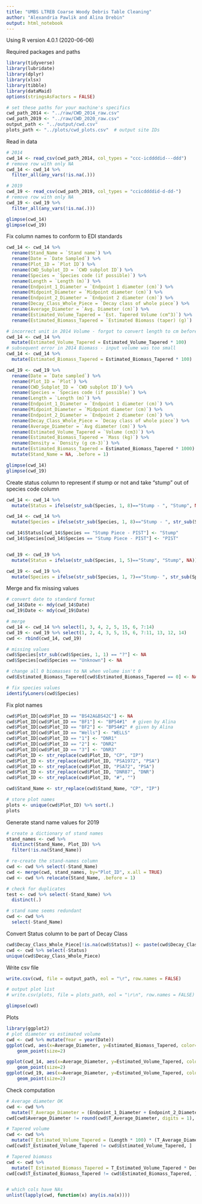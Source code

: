 ```yaml
---
title: "UMBS LTREB Coarse Woody Debris Table Cleaning"
author: "Alexandria Pawlik and Alina Drebin"
output: html_notebook
---
```


Using R version 4.0.1 (2020-06-06)

Required packages and paths
```r
library(tidyverse)
library(lubridate)
library(dplyr)
library(xlsx)
library(tibble)
library(dataMaid)
options(stringsAsFactors = FALSE)

# set these paths for your machine's specifics
cwd_path_2014 <- "../raw/CWD_2014_raw.csv"
cwd_path_2019 <- "../raw/CWD_2020_raw.csv"
output_path <- "../output/cwd.csv"
plots_path <- "../plots/cwd_plots.csv"  # output site IDs
```

Read in data
```r
# 2014
cwd_14 <- read_csv(cwd_path_2014, col_types = "ccc-icddddid---ddd")
# remove row with only NA
cwd_14 <- cwd_14 %>% 
  filter_all(any_vars(!is.na(.)))

# 2019
cwd_19 <- read_csv(cwd_path_2019, col_types = "ccicddddid-d-dd-")
# remove row with only NA
cwd_19 <- cwd_19 %>% 
  filter_all(any_vars(!is.na(.)))

glimpse(cwd_14)
glimpse(cwd_19)
```

Fix column names to conform to EDI standards
```r
cwd_14 <- cwd_14 %>% 
  rename(Stand_Name = `Stand name`) %>% 
  rename(Date = `Date Sampled`) %>% 
  rename(Plot_ID = `Plot ID`) %>% 
  rename(CWD_Subplot_ID = `CWD subplot ID`) %>% 
  rename(Species = `Species code (if possible)`) %>% 
  rename(Length = `Length (m)`) %>% 
  rename(Endpoint_1_Diameter = `Endpoint 1 diameter (cm)`) %>% 
  rename(Midpoint_Diameter = `Midpoint diameter (cm)`) %>% 
  rename(Endpoint_2_Diameter = `Endpoint 2 diameter (cm)`) %>% 
  rename(Decay_Class_Whole_Piece = `Decay class of whole piece`) %>% 
  rename(Average_Diameter = `Avg. Diameter (cm)`) %>% 
  rename(Estimated_Volume_Tapered = `Est. Tapered Volume (cm^3)`) %>% 
  rename(Estimated_Biomass_Tapered = `Estimated Biomass (taper) (g)`)

# incorrect unit in 2014 Volume - forgot to convert length to cm before multiplying for volume?
cwd_14 <- cwd_14 %>% 
  mutate(Estimated_Volume_Tapered = Estimated_Volume_Tapered * 100)
# subsequent error in 2014 Biomass - input volume was too small
cwd_14 <- cwd_14 %>% 
  mutate(Estimated_Biomass_Tapered = Estimated_Biomass_Tapered * 100)

cwd_19 <- cwd_19 %>% 
  rename(Date = `Date sampled`) %>% 
  rename(Plot_ID = `Plot`) %>% 
  rename(CWD_Subplot_ID = `CWD subplot ID`) %>% 
  rename(Species = `Species code (if possible)`) %>% 
  rename(Length = `Length (m)`) %>% 
  rename(Endpoint_1_Diameter = `Endpoint 1 diameter (cm)`) %>% 
  rename(Midpoint_Diameter = `Midpoint diameter (cm)`) %>% 
  rename(Endpoint_2_Diameter = `Endpoint 2 diameter (cm)`) %>% 
  rename(Decay_Class_Whole_Piece = `Decay class of whole piece`) %>% 
  rename(Average_Diameter = `Avg diameter (cm)`) %>% 
  rename(Estimated_Volume_Tapered = `Volume (cm3)`) %>% 
  rename(Estimated_Biomass_Tapered = `Mass (kg)`) %>% 
  rename(Density = `Density (g cm-3)`) %>% 
  mutate(Estimated_Biomass_Tapered = Estimated_Biomass_Tapered * 1000) %>% # convert to g
  mutate(Stand_Name = NA, .before = 1)

glimpse(cwd_14)
glimpse(cwd_19)
```

Create status column to represent if stump or not and take "stump" out of species code column
```r
cwd_14 <- cwd_14 %>% 
  mutate(Status = ifelse(str_sub(Species, 1, 8)=="Stump - ", "Stump", NA))

cwd_14 <- cwd_14 %>% 
  mutate(Species = ifelse(str_sub(Species, 1, 8)=="Stump - ", str_sub(Species, 9, -1), Species))

cwd_14$Status[cwd_14$Species == "Stump Piece - PIST"] <- "Stump"
cwd_14$Species[cwd_14$Species == "Stump Piece - PIST"] <- "PIST"


cwd_19 <- cwd_19 %>% 
  mutate(Status = ifelse(str_sub(Species, 1, 5)=="Stump", "Stump", NA))

cwd_19 <- cwd_19 %>% 
  mutate(Species = ifelse(str_sub(Species, 1, 7)=="Stump- ", str_sub(Species, 8, -1), Species))
```

Merge and fix missing values
```r
# convert date to standard format
cwd_14$Date <- mdy(cwd_14$Date)
cwd_19$Date <- mdy(cwd_19$Date)

# merge
cwd_14 <- cwd_14 %>% select(1, 3, 4, 2, 5, 15, 6, 7:14)
cwd_19 <- cwd_19 %>% select(1, 2, 4, 3, 5, 15, 6, 7:11, 13, 12, 14)
cwd <- rbind(cwd_14, cwd_19)

# missing values
cwd$Species[str_sub(cwd$Species, 1, 1) == "?"] <- NA
cwd$Species[cwd$Species == "Unknown"] <- NA

# change all 0 biomasses to NA when volume isn't 0
cwd$Estimated_Biomass_Tapered[cwd$Estimated_Biomass_Tapered == 0] <- NA

# fix species values
identifyLoners(cwd$Species)
```

Fix plot names
```r
cwd$Plot_ID[cwd$Plot_ID == "BS42A&BS42C"] <- NA
cwd$Plot_ID[cwd$Plot_ID == "BF1"] <- "BP54#1"  # given by Alina
cwd$Plot_ID[cwd$Plot_ID == "BF2"] <- "BP54#2" # given by Alina
cwd$Plot_ID[cwd$Plot_ID == "Wells"] <- "WELLS"
cwd$Plot_ID[cwd$Plot_ID == "1"] <- "DNR1"
cwd$Plot_ID[cwd$Plot_ID == "2"] <- "DNR2"
cwd$Plot_ID[cwd$Plot_ID == "3"] <- "DNR3"
cwd$Plot_ID <- str_replace(cwd$Plot_ID, "CP", "IP")
cwd$Plot_ID <- str_replace(cwd$Plot_ID, "PSA1972", "PSA")
cwd$Plot_ID <- str_replace(cwd$Plot_ID, "PSA72", "PSA")
cwd$Plot_ID <- str_replace(cwd$Plot_ID, "DNR87", "DNR")
cwd$Plot_ID <- str_replace(cwd$Plot_ID, "#", "")

cwd$Stand_Name <- str_replace(cwd$Stand_Name, "CP", "IP")

# store plot names
plots <- unique(cwd$Plot_ID) %>% sort(.)
plots
```

Generate stand name values for 2019
```r
# create a dictionary of stand names
stand_names <- cwd %>% 
  distinct(Stand_Name, Plot_ID) %>% 
  filter(!is.na(Stand_Name))

# re-create the stand-names column
cwd <- cwd %>% select(-Stand_Name)
cwd <- merge(cwd, stand_names, by="Plot_ID", x.all = TRUE)
cwd <- cwd %>% relocate(Stand_Name, .before = 1)

# check for duplicates
test <- cwd %>% select(-Stand_Name) %>% 
  distinct(.)

# stand name seems redundant
cwd <- cwd %>%
  select(-Stand_Name)
```

Convert Status column to be part of Decay Class
```r
cwd$Decay_Class_Whole_Piece[!is.na(cwd$Status)] <- paste(cwd$Decay_Class_Whole_Piece[!is.na(cwd$Status)], "S", sep = "")
cwd <- cwd %>% select(-Status)
unique(cwd$Decay_Class_Whole_Piece)
```

Write csv file
```r
write.csv(cwd, file = output_path, eol = "\r", row.names = FALSE)

# output plot list
# write.csv(plots, file = plots_path, eol = "\r\n", row.names = FALSE)

glimpse(cwd)
```

Plots
```r
library(ggplot2)
# plot diameter vs estimated volume
cwd <- cwd %>% mutate(Year = year(Date))
ggplot(cwd, aes(x=Average_Diameter, y=Estimated_Biomass_Tapered, color=Year)) +
    geom_point(size=2)

ggplot(cwd_14, aes(x=Average_Diameter, y=Estimated_Volume_Tapered, color=Status)) +
    geom_point(size=2)
ggplot(cwd_19, aes(x=Average_Diameter, y=Estimated_Volume_Tapered, color=Status)) +
    geom_point(size=2)
```

Check computation
```r
# Average diameter OK
cwd <- cwd %>% 
  mutate(T_Average_Diameter = (Endpoint_1_Diameter + Endpoint_2_Diameter + Midpoint_Diameter) * (1/3), .after="Average_Diameter")
cwd[cwd$Average_Diameter != round(cwd$T_Average_Diameter, digits = 1), ]

# Tapered volume
cwd <- cwd %>% 
  mutate(T_Estimated_Volume_Tapered = (Length * 100) * (T_Average_Diameter / 2)^2 * pi, .after="Estimated_Volume_Tapered")
cwd[cwd$T_Estimated_Volume_Tapered != cwd$Estimated_Volume_Tapered, ]

# Tapered biomass
cwd <- cwd %>% 
  mutate(T_Estimated_Biomass_Tapered = T_Estimated_Volume_Tapered * Density, .after="Estimated_Biomass_Tapered")
cwd[cwd$T_Estimated_Biomass_Tapered != cwd$Estimated_Biomass_Tapered, ]


# which cols have NAs
unlist(lapply(cwd, function(x) any(is.na(x))))
```




